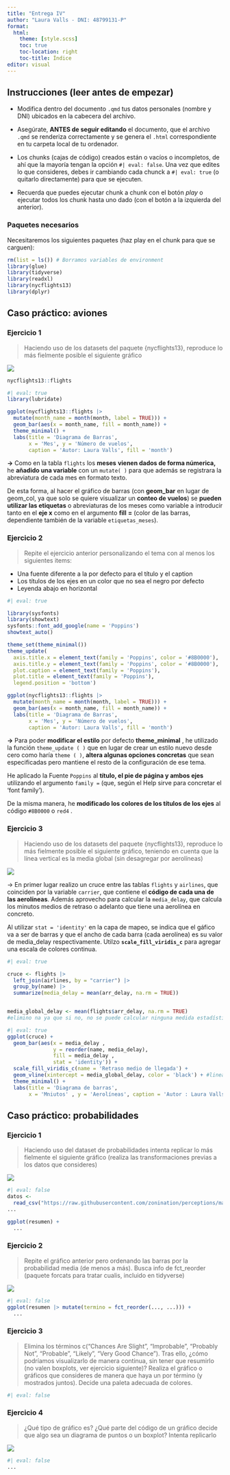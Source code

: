 ```yaml
---
title: "Entrega IV"
author: "Laura Valls - DNI: 48799131-P"
format:
  html:
    theme: [style.scss]
    toc: true
    toc-location: right
    toc-title: Índice
editor: visual
---
```


## Instrucciones (leer antes de empezar)

-   Modifica dentro del documento `.qmd` tus datos personales (nombre y DNI) ubicados en la cabecera del archivo.

-   Asegúrate, **ANTES de seguir editando** el documento, que el archivo `.qmd` se renderiza correctamente y se genera el `.html` correspondiente en tu carpeta local de tu ordenador.

-   Los chunks (cajas de código) creados están o vacíos o incompletos, de ahí que la mayoría tengan la opción `#| eval: false`. Una vez que edites lo que consideres, debes ir cambiando cada chunck a `#| eval: true` (o quitarlo directamente) para que se ejecuten.

-   Recuerda que puedes ejecutar chunk a chunk con el botón *play* o ejecutar todos los chunk hasta uno dado (con el botón a la izquierda del anterior).

### Paquetes necesarios

Necesitaremos los siguientes paquetes (haz play en el chunk para que se carguen):

```r
rm(list = ls()) # Borramos variables de environment
library(glue)
library(tidyverse)
library(readxl)
library(nycflights13)
library(dplyr)
```

## Caso práctico: aviones

### Ejercicio 1

> Haciendo uso de los datasets del paquete {nycflights13}, reproduce lo más fielmente posible el siguiente gráfico

![](./fig1.jpg)

```r
nycflights13::flights
```

```r
#| eval: true
library(lubridate)

ggplot(nycflights13::flights |> 
  mutate(month_name = month(month, label = TRUE))) +
  geom_bar(aes(x = month_name, fill = month_name)) +
  theme_minimal() +
  labs(title = 'Diagrama de Barras',
       x = 'Mes', y = 'Número de vuelos',
       caption = 'Autor: Laura Valls', fill = 'month')
```

**-\>** Como en la tabla `flights` los **meses** **vienen dados de forma númerica,** he **añadido una variable** con un `mutate( )` para que además se registrara la abreviatura de cada mes en formato texto.

De esta forma, al hacer el gráfico de barras (con **geom_bar** en lugar de geom_col, ya que solo se quiere visualizar un **conteo de vuelos**) se **pueden** **utilizar las etiquetas** o abreviaturas de los meses como variable a introducir tanto en el **eje x** como en el argumento **fill** **=** (color de las barras, dependiente también de la variable `etiquetas_meses`).

### Ejercicio 2

> Repite el ejercicio anterior personalizando el tema con al menos los siguientes items:

-   Una fuente diferente a la por defecto para el título y el caption
-   Los títulos de los ejes en un color que no sea el negro por defecto
-   Leyenda abajo en horizontal

```r
#| eval: true

library(sysfonts)
library(showtext)
sysfonts::font_add_google(name = 'Poppins')
showtext_auto()

theme_set(theme_minimal()) 
theme_update(
  axis.title.x = element_text(family = 'Poppins', color = '#8B0000'),
  axis.title.y = element_text(family = 'Poppins', color = '#8B0000'),
  plot.caption = element_text(family = 'Poppins'),
  plot.title = element_text(family = 'Poppins'),
  legend.position = 'bottom')

ggplot(nycflights13::flights |> 
  mutate(month_name = month(month, label = TRUE))) +
  geom_bar(aes(x = month_name, fill = month_name)) +
  labs(title = 'Diagrama de Barras',
       x = 'Mes', y = 'Número de vuelos',
       caption = 'Autor: Laura Valls', fill = 'month')
```

**-\>** Para poder **modificar el estilo** por defecto **theme_minimal** , he utilizado la función `theme_update ( )` que en lugar de crear un estilo nuevo desde cero como haría `theme ( )`, **altera algunas opciones concretas** que sean especificadas pero mantiene el resto de la configuración de ese tema.

He aplicado la Fuente `Poppins` al **título, el pie de página y ambos ejes** utilizando el argumento `family =` (que, según el Help sirve para concretar el 'font family').

De la misma manera, he **modificado los colores de los títulos de los ejes** al código `#8B0000` o `red4` .

### Ejercicio 3

> Haciendo uso de los datasets del paquete {nycflights13}, reproduce lo más fielmente posible el siguiente gráfico, teniendo en cuenta que la línea vertical es la media global (sin desagregar por aerolíneas)

![](./fig2.jpg)

-\> En primer lugar realizo un cruce entre las tablas `flights` y `airlines`, que coinciden por la variable `carrier`, que contiene el **código de cada una de las aerolíneas**. Además aprovecho para calcular la `media_delay`, que calcula los minutos medios de retraso o adelanto que tiene una aerolínea en concreto.

Al utilizar `stat = 'identity'` en la capa de mapeo, se indica que el gáfico va a ser de barras y que el ancho de cada barra (cada aerolínea) es su valor de media_delay respectivamente. Utilzo **`scale_fill_viridis_c`** para agregar una escala de colores continua.

```r
#| eval: true

cruce <- flights |> 
  left_join(airlines, by = "carrier") |> 
  group_by(name) |> 
  summarize(media_delay = mean(arr_delay, na.rm = TRUE))


media_global_delay <- mean(flights$arr_delay, na.rm = TRUE)
#elimino na ya que si no, no se puede calcular ninguna medida estadística
```

```r
#| eval: true
ggplot(cruce) + 
  geom_bar(aes(x = media_delay , 
               y = reorder(name, media_delay), 
               fill = media_delay ,
               stat = 'identity')) +
  scale_fill_viridis_c(name = 'Retraso medio de llegada') +
  geom_vline(xintercept = media_global_delay, color = 'black') + #linea vertical que marca la media
  theme_minimal() +
  labs(title = 'Diagrama de barras',
       x = 'Mniutos' , y = 'Aerolíneas', caption = 'Autor : Laura Valls')
```

## Caso práctico: probabilidades

### Ejercicio 1

> Haciendo uso del dataset de probabilidades intenta replicar lo más fielmente el siguiente gráfico (realiza las transformaciones previas a los datos que consideres)

![](./fig3.jpg)

```r
#| eval: false
datos <-
  read_csv("https://raw.githubusercontent.com/zonination/perceptions/master/probly.csv")
...

ggplot(resumen) +
  ...
```

### Ejercicio 2

> Repite el gráfico anterior pero ordenando las barras por la probabilidad media (de menos a más). Busca info de fct_reorder (paquete forcats para tratar cualis, incluido en tidyverse)

![](./fig4.jpg)

```r
#| eval: false
ggplot(resumen |> mutate(termino = fct_reorder(..., ...))) +
  ...
```

### Ejercicio 3

> Elimina los términos c("Chances Are Slight", "Improbable", "Probably Not", "Probable", "Likely", "Very Good Chance"). Tras ello, ¿cómo podríamos visualizarlo de manera continua, sin tener que resumirlo (no valen boxplots, ver ejercicio siguiente)? Realiza el gráfico o gráficos que consideres de manera que haya un por término (y mostrados juntos). Decide una paleta adecuada de colores.

```r
#| eval: false
```

### Ejercicio 4

> ¿Qué tipo de gráfico es? ¿Qué parte del código de un gráfico decide que algo sea un diagrama de puntos o un boxplot? Intenta replicarlo

![](./fig5.png)

```r
#| eval: false
...
```
